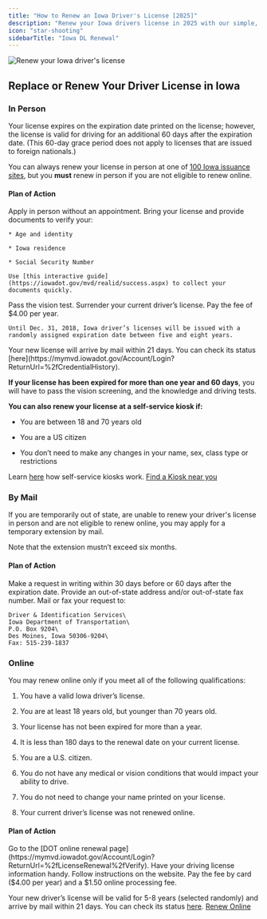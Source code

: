 ```yaml
---
title: "How to Renew an Iowa Driver's License [2025]"
description: "Renew your Iowa drivers license in 2025 with our simple, step-by-step guide. Find all the necessary requirements, forms, fees, and online renewal options to ensure a hassle-free experience. Stay legal and avoid fines - start your renewal process now!"
icon: "star-shooting"
sidebarTitle: "Iowa DL Renewal"
---
```


![Renew your Iowa driver's license](https://driving-tests.org/wp-content/uploads/2024/07/renew-iowa-drivers-license.jpg)

## Replace or Renew Your Driver License in Iowa

### In Person

Your license expires on the expiration date printed on the license; however, the license is valid for driving for an additional 60 days after the expiration date. (This 60-day grace period does not apply to licenses that are issued to foreign nationals.)

You can always renew your license in person at one of [100 Iowa issuance sites](https://iowadot.gov/mvd/iowa-dot-locations), but you **must** renew in person if you are not eligible to renew online.

#### Plan of Action

<Steps>
  <Step title="Step 1">
    Apply in person without an appointment.
  </Step>

  <Step title="Step 2">
    Bring your license and provide documents to verify your:

    * Age and identity

    * Iowa residence

    * Social Security Number

    Use [this interactive guide](https://iowadot.gov/mvd/realid/success.aspx) to collect your documents quickly.
  </Step>

  <Step title="Step 3">
    Pass the vision test.
  </Step>

  <Step title="Step 4">
    Surrender your current driver’s license.
  </Step>

  <Step title="Step 5">
    Pay the fee of $4.00 per year.

    Until Dec. 31, 2018, Iowa driver’s licenses will be issued with a randomly assigned expiration date between five and eight years.
  </Step>

  <Step title="Step 6">
    Your new license will arrive by mail within 21 days. You can check its status [here](https://mymvd.iowadot.gov/Account/Login?ReturnUrl=%2fCredentialHistory).
  </Step>
</Steps>

**If your license has been expired for more than one year and 60 days**, you will have to pass the vision screening, and the knowledge and driving tests.

**You can also renew your license at a self-service kiosk if:**

* You are between 18 and 70 years old

* You are a US citizen

* You don’t need to make any changes in your name, sex, class type or restrictions

Learn [here](https://iowadot.gov/mvd/kiosks) how self-service kiosks work.
[Find a Kiosk near you](https://driving-tests.org/dmv-near-me/)

### By Mail

If you are temporarily out of state, are unable to renew your driver's license in person and are not eligible to renew online, you may apply for a temporary extension by mail.

Note that the extension mustn’t exceed six months.

#### Plan of Action

<Steps>
  <Step title="Step 1">
    Make a request in writing within 30 days before or 60 days after the expiration date.
  </Step>

  <Step title="Step 2">
    Provide an out-of-state address and/or out-of-state fax number.
  </Step>

  <Step title="Step 3">
    Mail or fax your request to:

    Driver & Identification Services\
    Iowa Department of Transportation\
    P.O. Box 9204\
    Des Moines, Iowa 50306-9204\
    Fax: 515-239-1837
  </Step>
</Steps>

### Online

You may renew online only if you meet all of the following qualifications:

1. You have a valid Iowa driver’s license.

2. You are at least 18 years old, but younger than 70 years old.

3. Your license has not been expired for more than a year.

4. It is less than 180 days to the renewal date on your current license.

5. You are a U.S. citizen.

6. You do not have any medical or vision conditions that would impact your ability to drive.

7. You do not need to change your name printed on your license.

8. Your current driver’s license was not renewed online.

#### Plan of Action

<Steps>
  <Step title="Step 1">
    Go to the [DOT online renewal page](https://mymvd.iowadot.gov/Account/Login?ReturnUrl=%2fLicenseRenewal%2fVerify).
  </Step>

  <Step title="Step 2">
    Have your driving license information handy.
  </Step>

  <Step title="Step 3">
    Follow instructions on the website.
  </Step>

  <Step title="Step 4">
    Pay the fee by card ($4.00 per year) and a $1.50 online processing fee.
  </Step>
</Steps>

Your new driver’s license will be valid for 5-8 years (selected randomly) and arrive by mail within 21 days. You can check its status [here](https://mymvd.iowadot.gov/Account/Login?ReturnUrl=%2fCredentialHistory).
[Renew Online](https://mymvd.iowadot.gov/Account/Login?ReturnUrl=%2fLicenseRenewal%2fVerify)

<Snippet file="renewal-state-block.mdx" />